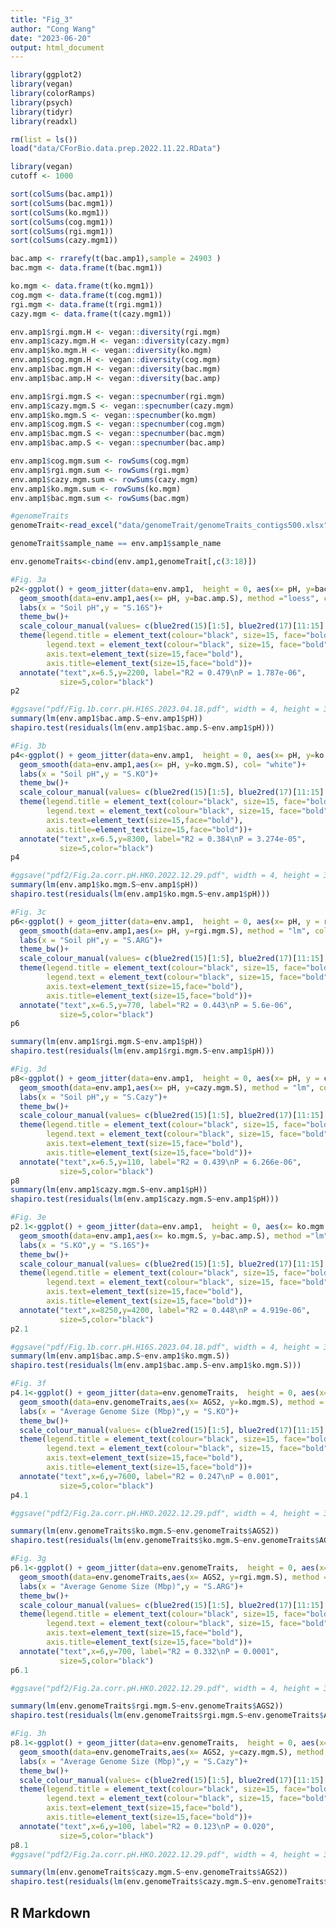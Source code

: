 ```yaml
---
title: "Fig_3"
author: "Cong Wang"
date: "2023-06-20"
output: html_document
---
```


```r
library(ggplot2)
library(vegan)
library(colorRamps)
library(psych)
library(tidyr)
library(readxl)

rm(list = ls())
load("data/CForBio.data.prep.2022.11.22.RData")

library(vegan)
cutoff <- 1000

sort(colSums(bac.amp1))
sort(colSums(bac.mgm1))
sort(colSums(ko.mgm1))
sort(colSums(cog.mgm1))
sort(colSums(rgi.mgm1))
sort(colSums(cazy.mgm1))

bac.amp <- rrarefy(t(bac.amp1),sample = 24903 )
bac.mgm <- data.frame(t(bac.mgm1))

ko.mgm <- data.frame(t(ko.mgm1))
cog.mgm <- data.frame(t(cog.mgm1))
rgi.mgm <- data.frame(t(rgi.mgm1))
cazy.mgm <- data.frame(t(cazy.mgm1))

env.amp1$rgi.mgm.H <- vegan::diversity(rgi.mgm)
env.amp1$cazy.mgm.H <- vegan::diversity(cazy.mgm)
env.amp1$ko.mgm.H <- vegan::diversity(ko.mgm)
env.amp1$cog.mgm.H <- vegan::diversity(cog.mgm)
env.amp1$bac.mgm.H <- vegan::diversity(bac.mgm)
env.amp1$bac.amp.H <- vegan::diversity(bac.amp)

env.amp1$rgi.mgm.S <- vegan::specnumber(rgi.mgm)
env.amp1$cazy.mgm.S <- vegan::specnumber(cazy.mgm)
env.amp1$ko.mgm.S <- vegan::specnumber(ko.mgm)
env.amp1$cog.mgm.S <- vegan::specnumber(cog.mgm)
env.amp1$bac.mgm.S <- vegan::specnumber(bac.mgm)
env.amp1$bac.amp.S <- vegan::specnumber(bac.amp)

env.amp1$cog.mgm.sum <- rowSums(cog.mgm)
env.amp1$rgi.mgm.sum <- rowSums(rgi.mgm)
env.amp1$cazy.mgm.sum <- rowSums(cazy.mgm)
env.amp1$ko.mgm.sum <- rowSums(ko.mgm)
env.amp1$bac.mgm.sum <- rowSums(bac.mgm)

#genomeTraits
genomeTrait<-read_excel("data/genomeTrait/genomeTraits_contigs500.xlsx",sheet = "Sheet1")

genomeTrait$sample_name == env.amp1$sample_name

env.genomeTraits<-cbind(env.amp1,genomeTrait[,c(3:18)])

#Fig. 3a
p2<-ggplot() + geom_jitter(data=env.amp1,  height = 0, aes(x= pH, y=bac.amp.S, color = site.latitude), alpha = 0.8, size =5) + 
  geom_smooth(data=env.amp1,aes(x= pH, y=bac.amp.S), method ="loess", col= "white")+
  labs(x = "Soil pH",y = "S.16S")+
  theme_bw()+
  scale_colour_manual(values= c(blue2red(15)[1:5], blue2red(17)[11:15], "green", "black"))+
  theme(legend.title = element_text(colour="black", size=15, face="bold"),
        legend.text = element_text(colour="black", size=15, face="bold"),
        axis.text=element_text(size=15,face="bold"),
        axis.title=element_text(size=15,face="bold"))+
  annotate("text",x=6.5,y=2200, label="R2 = 0.479\nP = 1.787e-06",
           size=5,color="black")
p2

#ggsave("pdf/Fig.1b.corr.pH.H16S.2023.04.18.pdf", width = 4, height = 3)
summary(lm(env.amp1$bac.amp.S~env.amp1$pH))
shapiro.test(residuals(lm(env.amp1$bac.amp.S~env.amp1$pH)))

#Fig. 3b
p4<-ggplot() + geom_jitter(data=env.amp1,  height = 0, aes(x= pH, y=ko.mgm.S, color = site.latitude), alpha = 0.8, size =5) + 
  geom_smooth(data=env.amp1,aes(x= pH, y=ko.mgm.S), col= "white")+
  labs(x = "Soil pH",y = "S.KO")+
  theme_bw()+
  scale_colour_manual(values= c(blue2red(15)[1:5], blue2red(17)[11:15], "green", "black"))+
  theme(legend.title = element_text(colour="black", size=15, face="bold"),
        legend.text = element_text(colour="black", size=15, face="bold"),
        axis.text=element_text(size=15,face="bold"),
        axis.title=element_text(size=15,face="bold"))+
  annotate("text",x=6.5,y=8300, label="R2 = 0.384\nP = 3.274e-05",
           size=5,color="black")
p4

#ggsave("pdf2/Fig.2a.corr.pH.HKO.2022.12.29.pdf", width = 4, height = 3)
summary(lm(env.amp1$ko.mgm.S~env.amp1$pH))
shapiro.test(residuals(lm(env.amp1$ko.mgm.S~env.amp1$pH)))

#Fig. 3c
p6<-ggplot() + geom_jitter(data=env.amp1,  height = 0, aes(x= pH, y = rgi.mgm.S, color = site.latitude), alpha = 0.8, size =5) + 
  geom_smooth(data=env.amp1,aes(x= pH, y=rgi.mgm.S), method = "lm", color = "white")+
  labs(x = "Soil pH",y = "S.ARG")+
  theme_bw()+
  scale_colour_manual(values= c(blue2red(15)[1:5], blue2red(17)[11:15], "green", "black"))+
  theme(legend.title = element_text(colour="black", size=15, face="bold"),
        legend.text = element_text(colour="black", size=15, face="bold"),
        axis.text=element_text(size=15,face="bold"),
        axis.title=element_text(size=15,face="bold"))+
  annotate("text",x=6.5,y=770, label="R2 = 0.443\nP = 5.6e-06",
           size=5,color="black")
p6

summary(lm(env.amp1$rgi.mgm.S~env.amp1$pH))
shapiro.test(residuals(lm(env.amp1$rgi.mgm.S~env.amp1$pH)))

#Fig. 3d
p8<-ggplot() + geom_jitter(data=env.amp1,  height = 0, aes(x= pH, y = cazy.mgm.S, color = site.latitude), alpha = 0.8, size =5) + 
  geom_smooth(data=env.amp1,aes(x= pH, y=cazy.mgm.S), method = "lm", color = "white")+
  labs(x = "Soil pH",y = "S.Cazy")+
  theme_bw()+
  scale_colour_manual(values= c(blue2red(15)[1:5], blue2red(17)[11:15], "green", "black"))+
  theme(legend.title = element_text(colour="black", size=15, face="bold"),
        legend.text = element_text(colour="black", size=15, face="bold"),
        axis.text=element_text(size=15,face="bold"),
        axis.title=element_text(size=15,face="bold"))+
  annotate("text",x=6.5,y=110, label="R2 = 0.439\nP = 6.266e-06",
           size=5,color="black")
p8
summary(lm(env.amp1$cazy.mgm.S~env.amp1$pH))
shapiro.test(residuals(lm(env.amp1$cazy.mgm.S~env.amp1$pH)))

#Fig. 3e
p2.1<-ggplot() + geom_jitter(data=env.amp1,  height = 0, aes(x= ko.mgm.S, y=bac.amp.S, color = site.latitude), alpha = 0.8, size =5) + 
  geom_smooth(data=env.amp1,aes(x= ko.mgm.S, y=bac.amp.S), method ="lm", col= "white")+
  labs(x = "S.KO",y = "S.16S")+
  theme_bw()+
  scale_colour_manual(values= c(blue2red(15)[1:5], blue2red(17)[11:15], "green", "black"))+
  theme(legend.title = element_text(colour="black", size=15, face="bold"),
        legend.text = element_text(colour="black", size=15, face="bold"),
        axis.text=element_text(size=15,face="bold"),
        axis.title=element_text(size=15,face="bold"))+
  annotate("text",x=8250,y=4200, label="R2 = 0.448\nP = 4.919e-06",
           size=5,color="black")
p2.1

#ggsave("pdf/Fig.1b.corr.pH.H16S.2023.04.18.pdf", width = 4, height = 3)
summary(lm(env.amp1$bac.amp.S~env.amp1$ko.mgm.S))
shapiro.test(residuals(lm(env.amp1$bac.amp.S~env.amp1$ko.mgm.S)))

#Fig. 3f
p4.1<-ggplot() + geom_jitter(data=env.genomeTraits,  height = 0, aes(x= AGS2, y=ko.mgm.S, color = site.latitude), alpha = 0.8, size =5) + 
  geom_smooth(data=env.genomeTraits,aes(x= AGS2, y=ko.mgm.S), method = "lm",col= "white")+
  labs(x = "Average Genome Size (Mbp)",y = "S.KO")+
  theme_bw()+
  scale_colour_manual(values= c(blue2red(15)[1:5], blue2red(17)[11:15], "green", "black"))+
  theme(legend.title = element_text(colour="black", size=15, face="bold"),
        legend.text = element_text(colour="black", size=15, face="bold"),
        axis.text=element_text(size=15,face="bold"),
        axis.title=element_text(size=15,face="bold"))+
  annotate("text",x=6,y=7600, label="R2 = 0.247\nP = 0.001",
           size=5,color="black")
p4.1

#ggsave("pdf2/Fig.2a.corr.pH.HKO.2022.12.29.pdf", width = 4, height = 3)

summary(lm(env.genomeTraits$ko.mgm.S~env.genomeTraits$AGS2))
shapiro.test(residuals(lm(env.genomeTraits$ko.mgm.S~env.genomeTraits$AGS2)))

#Fig. 3g
p6.1<-ggplot() + geom_jitter(data=env.genomeTraits,  height = 0, aes(x= AGS2, y=rgi.mgm.S, color = site.latitude), alpha = 0.8, size =5) + 
  geom_smooth(data=env.genomeTraits,aes(x= AGS2, y=rgi.mgm.S), method = "lm",col= "white")+
  labs(x = "Average Genome Size (Mbp)",y = "S.ARG")+
  theme_bw()+
  scale_colour_manual(values= c(blue2red(15)[1:5], blue2red(17)[11:15], "green", "black"))+
  theme(legend.title = element_text(colour="black", size=15, face="bold"),
        legend.text = element_text(colour="black", size=15, face="bold"),
        axis.text=element_text(size=15,face="bold"),
        axis.title=element_text(size=15,face="bold"))+
  annotate("text",x=6,y=700, label="R2 = 0.332\nP = 0.0001",
           size=5,color="black")
p6.1

#ggsave("pdf2/Fig.2a.corr.pH.HKO.2022.12.29.pdf", width = 4, height = 3)

summary(lm(env.genomeTraits$rgi.mgm.S~env.genomeTraits$AGS2))
shapiro.test(residuals(lm(env.genomeTraits$rgi.mgm.S~env.genomeTraits$AGS2)))

#Fig. 3h
p8.1<-ggplot() + geom_jitter(data=env.genomeTraits,  height = 0, aes(x= AGS2, y=cazy.mgm.S, color = site.latitude), alpha = 0.8, size =5) + 
  geom_smooth(data=env.genomeTraits,aes(x= AGS2, y=cazy.mgm.S), method = "lm",col= "white")+
  labs(x = "Average Genome Size (Mbp)",y = "S.Cazy")+
  theme_bw()+
  scale_colour_manual(values= c(blue2red(15)[1:5], blue2red(17)[11:15], "green", "black"))+
  theme(legend.title = element_text(colour="black", size=15, face="bold"),
        legend.text = element_text(colour="black", size=15, face="bold"),
        axis.text=element_text(size=15,face="bold"),
        axis.title=element_text(size=15,face="bold"))+
  annotate("text",x=6,y=100, label="R2 = 0.123\nP = 0.020",
           size=5,color="black")
p8.1
#ggsave("pdf2/Fig.2a.corr.pH.HKO.2022.12.29.pdf", width = 4, height = 3)

summary(lm(env.genomeTraits$cazy.mgm.S~env.genomeTraits$AGS2))
shapiro.test(residuals(lm(env.genomeTraits$cazy.mgm.S~env.genomeTraits$AGS2)))

```

## R Markdown



